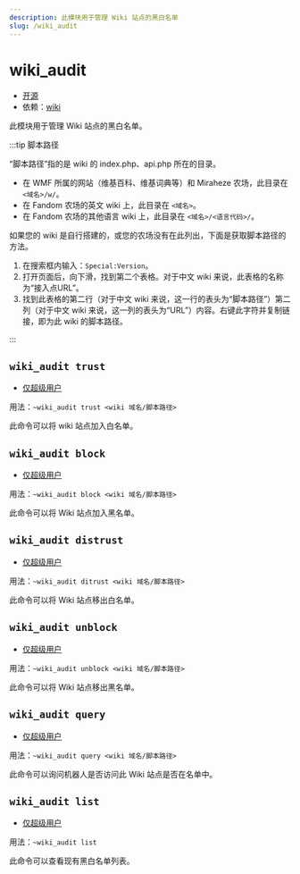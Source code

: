 ```yaml
---
description: 此模块用于管理 Wiki 站点的黑白名单
slug: /wiki_audit
---
```


# wiki_audit

-   [开源](/docs/help/faq#为什么有些模块没有开源)
-   依赖：[wiki](wiki)

此模块用于管理 Wiki 站点的黑白名单。

:::tip 脚本路径

“脚本路径”指的是 wiki 的 index.php、api.php 所在的目录。

-   在 WMF 所属的网站（维基百科、维基词典等）和 Miraheze 农场，此目录在 `<域名>/w/`。
-   在 Fandom 农场的英文 wiki 上，此目录在 `<域名>`。
-   在 Fandom 农场的其他语言 wiki 上，此目录在 `<域名>/<语言代码>/`。

如果您的 wiki 是自行搭建的，或您的农场没有在此列出，下面是获取脚本路径的方法。

1. 在搜索框内输入：`Special:Version`。
2. 打开页面后，向下滑，找到第二个表格。对于中文 wiki 来说，此表格的名称为“接入点URL”。
3. 找到此表格的第二行（对于中文 wiki 来说，这一行的表头为“脚本路径”）第二列（对于中文 wiki 来说，这一列的表头为“URL”）内容。右键此字符并复制链接，即为此 wiki 的脚本路径。

:::

## `wiki_audit trust`

-   [仅超级用户](permissions)

用法：`~wiki_audit trust <wiki 域名/脚本路径>`

此命令可以将 wiki 站点加入白名单。

## `wiki_audit block`

-   [仅超级用户](permissions)

用法：`~wiki_audit block <wiki 域名/脚本路径>`

此命令可以将 Wiki 站点加入黑名单。

## `wiki_audit distrust`

-   [仅超级用户](permissions)

用法：`~wiki_audit ditrust <wiki 域名/脚本路径>`

此命令可以将 Wiki 站点移出白名单。

## `wiki_audit unblock`

-   [仅超级用户](permissions)

用法：`~wiki_audit unblock <wiki 域名/脚本路径>`

此命令可以将 Wiki 站点移出黑名单。

## `wiki_audit query`

-   [仅超级用户](permissions)

用法：`~wiki_audit query <wiki 域名/脚本路径>`

此命令可以询问机器人是否访问此 Wiki 站点是否在名单中。

## `wiki_audit list`

-   [仅超级用户](permissions)

用法：`~wiki_audit list`

此命令可以查看现有黑白名单列表。
